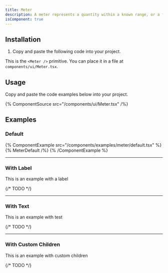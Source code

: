 ```yaml
---
title: Meter
description: A meter represents a quantity within a known range, or a fractional value.
isComponent: true
---
```


## Installation

1. Copy and paste the following code into your project.

This is the `<Meter />` primitive. You can place it in a file at `components/ui/Meter.tsx`.

## Usage

Copy and paste the code examples below into your project.

{% ComponentSource src="/components/ui/Meter.tsx" /%}

## Examples

### Default

{% ComponentExample src="/components/examples/meter/default.tsx" %}
{% MeterDefault /%}
{% /ComponentExample %}

---

### With Label

This is an example with a label

{/* TODO */}

---

### With Text

This is an example with test

{/* TODO */}

---

### With Custom Children

This is an example with custom children

{/* TODO */}
